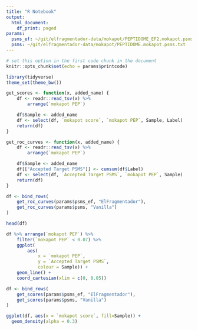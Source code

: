 ```yaml
---
title: "R Notebook"
output:
  html_document:
    df_print: paged
params:
  psms_ef: ~/git/elfragmentador-data/mokapot/PEPTIDOME_EF2.mokapot.psms.txt
  psms: ~/git/elfragmentador-data/mokapot/PEPTIDOME.mokapot.psms.txt
---
```


```r
# set this option in the first code chunk in the document
knitr::opts_chunk$set(echo = params$printcode)
```

```r
library(tidyverse)
theme_set(theme_bw())
```

```r
get_scores <- function(x, added_name) {
    df <- readr::read_tsv(x) %>%
        arrange(`mokapot PEP`)

    df$Sample <- added_name
    df <- select(df, `mokapot score`, `mokapot PEP`, Sample, Label)
    return(df)
}

get_roc_curves <- function(x, added_name) {
    df <- readr::read_tsv(x) %>%
        arrange(`mokapot PEP`)

    df$Sample <- added_name
    df[["Accepted Target PSMS"]] <- cumsum(df$Label)
    df <- select(df, `Accepted Target PSMS`, `mokapot PEP`, Sample)
    return(df)
}

df <- bind_rows(
    get_roc_curves(params$psms_ef, "ElFragmentador"),
    get_roc_curves(params$psms, "Vanilla")
)

```

```r
head(df)
```


```r
df %>% arrange(`mokapot PEP`) %>%
    filter(`mokapot PEP` < 0.07) %>%
    ggplot(
        aes(
            x = `mokapot PEP`,
            y = `Accepted Target PSMS`,
            colour = Sample)) +
    geom_line() +
    coord_cartesian(xlim = c(0, 0.05))
```

```r
df <- bind_rows(
    get_scores(params$psms_ef, "ElFragmentador"),
    get_scores(params$psms, "Vanilla")
)

ggplot(df, aes(x = `mokapot score`, fill=Sample)) +
  geom_density(alpha = 0.3)
```

